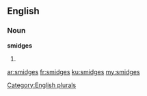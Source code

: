==English==

===Noun===
'''smidges'''

# {{plural of|smidge}}

[[Category:English plurals]]

[[ar:smidges]]
[[fr:smidges]]
[[ku:smidges]]
[[my:smidges]]